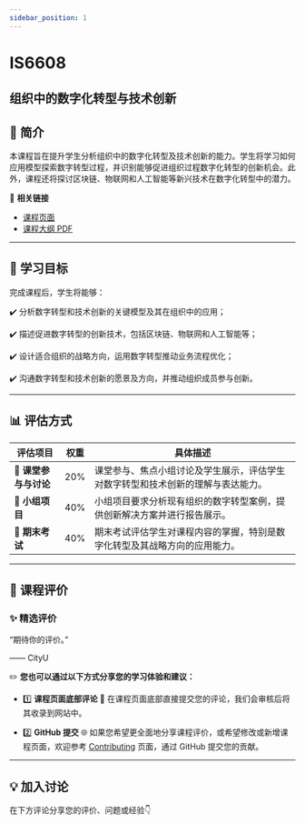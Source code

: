 ```yaml
---
sidebar_position: 1
---
```


# IS6608
## 组织中的数字化转型与技术创新

## **📘 简介**
本课程旨在提升学生分析组织中的数字化转型及技术创新的能力。学生将学习如何应用模型探索数字转型过程，并识别能够促进组织过程数字化转型的创新机会。此外，课程还将探讨区块链、物联网和人工智能等新兴技术在数字化转型中的潜力。

🔗 **相关链接**
- [课程页面](https://www.cityu.edu.hk/catalogue/pg/202425/course/IS6608.htm)
- [课程大纲 PDF](https://www.cityu.edu.hk/catalogue/pg/202425/course/IS6608.pdf)

---

## **🎯 学习目标**

完成课程后，学生将能够：

✔️ 分析数字转型和技术创新的关键模型及其在组织中的应用；

✔️ 描述促进数字转型的创新技术，包括区块链、物联网和人工智能等；

✔️ 设计适合组织的战略方向，运用数字转型推动业务流程优化；

✔️ 沟通数字转型和技术创新的愿景及方向，并推动组织成员参与创新。

---

## **📊 评估方式**

| **评估项目**          | **权重** | **具体描述**                                                                                       |
|----------------------|---------|---------------------------------------------------------------------------------------------------|
| **📄 课堂参与与讨论** | 20%     | 课堂参与、焦点小组讨论及学生展示，评估学生对数字转型和技术创新的理解与表达能力。               |
| **📄 小组项目**       | 40%     | 小组项目要求分析现有组织的数字转型案例，提供创新解决方案并进行报告展示。                      |
| **📝 期末考试**       | 40%     | 期末考试评估学生对课程内容的掌握，特别是数字化转型及其战略方向的应用能力。                    |

---

## **💬 课程评价**

### ✨ **精选评价**
<div className={commentStyles.commentBox}>
    <p className={commentStyles.commentText}>
        “期待你的评价。”
    </p>
    <p className={commentStyles.commentAuthor}>—— CityU</p>
</div>

✏️ **您也可以通过以下方式分享您的学习体验和建议：**

- 1️⃣ **课程页面底部评论**
💬 在课程页面底部直接提交您的评论，我们会审核后将其收录到网站中。

- 2️⃣ **GitHub 提交**
🌐 如果您希望更全面地分享课程评价，或希望修改或新增课程页面，欢迎参考 [Contributing](https://penjc.github.io/cityU-navigator/contributing) 页面，通过 GitHub 提交您的贡献。


---

## **💡 加入讨论**

在下方评论分享您的评价、问题或经验👇
<Utterances />
